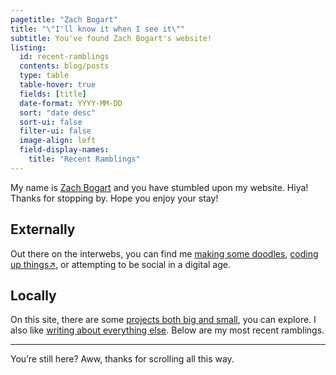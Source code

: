 ```yaml
---
pagetitle: "Zach Bogart"
title: "\"I'll know it when I see it\""
subtitle: You've found Zach Bogart's website!
listing: 
  id: recent-ramblings
  contents: blog/posts
  type: table
  table-hover: true
  fields: [title]
  date-format: YYYY-MM-DD
  sort: "date desc"
  sort-ui: false
  filter-ui: false
  image-align: left
  field-display-names:
    title: "Recent Ramblings"
---
```


<!-- For icons, see https://icons.getbootstrap.com/ -->

My name is [<i class="bi bi-emoji-smile"></i> Zach Bogart](about.html) and you have stumbled upon my website. Hiya! Thanks for stopping by. Hope you enjoy your stay!

## <i class="bi bi-globe-americas"></i> Externally

Out there on the interwebs, you can find me [<i class="bi bi-heart-fill"></i> making some doodles️](nouns), [<i class="bi bi-eye-fill"></i> coding up things️️↗](https://observablehq.com/@zachbogart), or attempting to be social in a digital age. 


## <i class="bi bi-circle"></i> Locally

On this site, there are some [<i class="bi bi-box"></i> projects both big and small](projects), you can explore. I also like [<i class="bi bi-pencil"></i>writing about everything else](blog). Below are my most recent ramblings.

::: {#recent-ramblings}
:::

---
You're still here? Aww, thanks for scrolling all this way.
